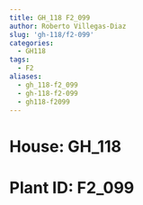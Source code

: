 ```yaml
---
title: GH_118 F2_099
author: Roberto Villegas-Diaz
slug: 'gh-118/f2-099'
categories:
  - GH118
tags:
  - F2
aliases:
  - gh_118-f2_099
  - gh-118-f2-099
  - gh118-f2099
---
```


# **House**: GH_118
# **Plant ID**: F2_099
